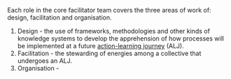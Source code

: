 Each role in the core facilitator team covers the three areas of work of: design, facilitation and organisation. 

1. Design - the use of frameworks, methodologies and other kinds of knowledge systems to develop the apprehension of how processes will be implemented at a future [action-learning journey](patterns/action-learning%20journeys.md) (ALJ).
2. Facilitation - the stewarding of energies among a collective that undergoes an ALJ.
3. Organisation - 